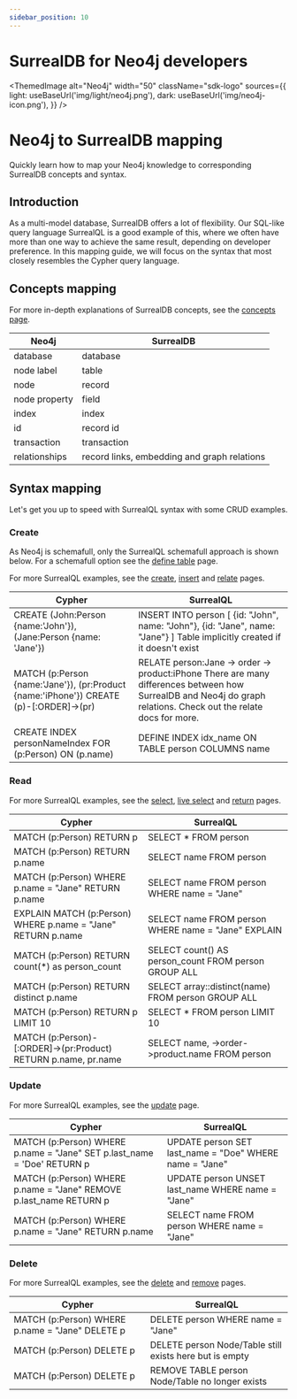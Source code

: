 ```yaml
---
sidebar_position: 10
---
```



# SurrealDB for Neo4j developers

<ThemedImage
  alt="Neo4j"
  width="50"
  className="sdk-logo"
  sources={{
    light: useBaseUrl('img/light/neo4j.png'),
    dark: useBaseUrl('img/neo4j-icon.png'),
  }}
/>

# Neo4j to SurrealDB mapping

Quickly learn how to map your Neo4j knowledge to corresponding SurrealDB concepts and syntax.

## Introduction
As a multi-model database, SurrealDB offers a lot of flexibility. Our SQL-like query language SurrealQL is a good example of this, where we often have more than one way to achieve the same result, depending on developer preference. In this mapping guide, we will focus on the syntax that most closely resembles the Cypher query language.

## Concepts mapping
For more in-depth explanations of SurrealDB concepts, see the [concepts page](/docs/1.2.x/introduction/concepts).

| Neo4j         | SurrealDB                                   |
|---------------|---------------------------------------------|
| database      | database                                    |
| node label    | table                                       |
| node          | record                                      |
| node property | field                                       |
| index         | index                                       |
| id            | record id                                   |
| transaction   | transaction                                 |
| relationships | record links, embedding and graph relations |

## Syntax mapping
Let's get you up to speed with SurrealQL syntax with some CRUD examples.

### Create
As Neo4j is schemafull, only the SurrealQL schemafull approach is shown below. For a schemafull option see the [define table](/docs/1.2.x/surrealql/statements/define/table) page.

For more SurrealQL examples, see the [create](/docs/1.2.x/surrealql/statements/create), [insert](/docs/1.2.x/surrealql/statements/insert) and [relate](/docs/1.2.x/surrealql/statements/relate) pages.

| Cypher                                                                                 | SurrealQL                                                                                                                                                        |
|----------------------------------------------------------------------------------------|------------------------------------------------------------------------------------------------------------------------------------------------------------------|
| CREATE (John:Person {name:'John'}), (Jane:Person {name: 'Jane'})                       | INSERT INTO person [     {id: "John", name: "John"},     {id: "Jane", name: "Jane"} ] Table implicitly created if it doesn't exist                               |
| MATCH (p:Person {name:'Jane'}), (pr:Product {name:'iPhone'}) CREATE (p)-[:ORDER]->(pr) | RELATE person:Jane -> order -> product:iPhone There are many differences between how SurrealDB and Neo4j do graph relations. Check out the relate docs for more. |
| CREATE INDEX personNameIndex FOR (p:Person) ON (p.name)                                | DEFINE INDEX idx_name  ON TABLE person COLUMNS name                                                                                                              |

### Read
For more SurrealQL examples, see the [select](/docs/1.2.x/surrealql/statements/select), [live select](/docs/1.2.x/surrealql/statements/live-select) and [return](https://surrealdb.com/docs/surrealql/statements/return) pages.

| Cypher                                                         | SurrealQL                                            |
|----------------------------------------------------------------|------------------------------------------------------|
| MATCH (p:Person) RETURN p                                      | SELECT * FROM person                                 |
| MATCH (p:Person) RETURN p.name                                 | SELECT name  FROM person                             |
| MATCH (p:Person) WHERE p.name = "Jane" RETURN p.name           | SELECT name FROM person WHERE name = "Jane"          |
| EXPLAIN MATCH (p:Person) WHERE p.name = "Jane" RETURN p.name   | SELECT name FROM person WHERE name = "Jane" EXPLAIN  |
| MATCH (p:Person) RETURN count(*) as person_count               | SELECT count() AS person_count FROM person GROUP ALL |
| MATCH (p:Person) RETURN distinct p.name                        | SELECT array::distinct(name) FROM person GROUP ALL   |
| MATCH (p:Person) RETURN p LIMIT 10                             | SELECT * FROM person LIMIT 10                        |
| MATCH (p:Person)-[:ORDER]->(pr:Product) RETURN p.name, pr.name | SELECT name, ->order->product.name FROM person       |


### Update
For more SurrealQL examples, see the [update](/docs/1.2.x/surrealql/statements/update) page.

| Cypher                                                                     | SurrealQL                                               |
|----------------------------------------------------------------------------|---------------------------------------------------------|
| MATCH (p:Person)  WHERE p.name = "Jane"  SET p.last_name = 'Doe'  RETURN p | UPDATE person SET last_name = "Doe" WHERE name = "Jane" |
| MATCH (p:Person)   WHERE p.name = "Jane"   REMOVE p.last_name RETURN p     | UPDATE person UNSET last_name WHERE name = "Jane"       |
| MATCH (p:Person) WHERE p.name = "Jane" RETURN p.name                       | SELECT name FROM person WHERE name = "Jane"             |

### Delete
For more SurrealQL examples, see the [delete](/docs/1.2.x/surrealql/statements/delete) and [remove](/docs/1.2.x/surrealql/statements/remove) pages.

| Cypher                                            | SurrealQL                                               |
|---------------------------------------------------|---------------------------------------------------------|
| MATCH (p:Person)  WHERE p.name = "Jane"  DELETE p | DELETE person WHERE name = "Jane"                       |
| MATCH (p:Person)  DELETE p                        | DELETE person Node/Table still exists here but is empty |
| MATCH (p:Person)  DELETE p                        | REMOVE TABLE person Node/Table no longer exists         |